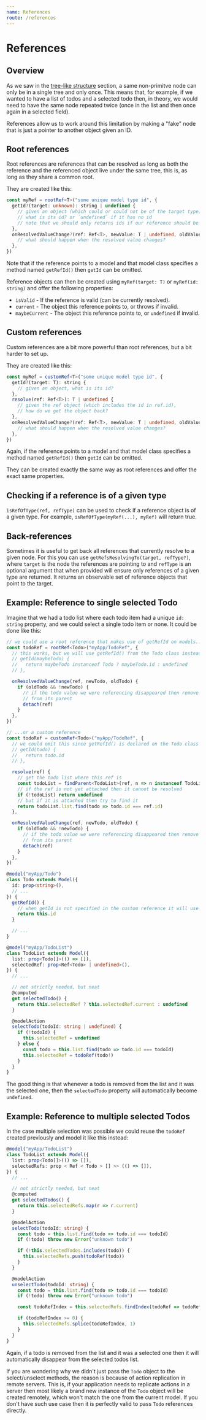 ```yaml
---
name: References
route: /references
---
```


# References

## Overview

As we saw in the [tree-like structure](./treeLikeStructure) section, a same non-primitve node can only be in a single tree and only once.
This means that, for example, if we wanted to have a list of todos and a selected todo then, in theory, we would need to have the same node repeated twice (once in the list and then once again in a selected field).

References allow us to work around this limitation by making a "fake" node that is just a pointer to another object given an ID.

## Root references

Root references are references that can be resolved as long as both the reference and the referenced object live under the same tree, this is, as long as they share a common root.

They are created like this:

```ts
const myRef = rootRef<T>("some unique model type id", {
  getId?(target: unknown): string | undefined {
    // given an object (which could or could not be of the target type)
    // what is its id? or `undefined` if it has no id
    // note that we should only returns ids if our reference should be able to reference them
  },
  onResolvedValueChange?(ref: Ref<T>, newValue: T | undefined, oldValue: T | undefined) {
    // what should happen when the resolved value changes?
  },
})
```

Note that if the reference points to a model and that model class specifies a method named `getRefId()` then `getId` can be omitted.

Reference objects can then be created using `myRef(target: T)` or `myRef(id: string)` and offer the following properties:

- `isValid` - If the reference is valid (can be currently resolved).
- `current` - The object this reference points to, or throws if invalid.
- `maybeCurrent` - The object this reference points to, or `undefined` if invalid.

## Custom references

Custom references are a bit more powerful than root references, but a bit harder to set up.

They are created like this:

```ts
const myRef = customRef<T>("some unique model type id", {
  getId?(target: T): string {
    // given an object, what is its id?
  },
  resolve(ref: Ref<T>): T | undefined {
    // given the ref object (which includes the id in ref.id),
    // how do we get the object back?
  },
  onResolvedValueChange?(ref: Ref<T>, newValue: T | undefined, oldValue: T | undefined) {
    // what should happen when the resolved value changes?
  },
})
```

Again, if the reference points to a model and that model class specifies a method named `getRefId()` then `getId` can be omitted.

They can be created exactly the same way as root references and offer the exact same properties.

## Checking if a reference is of a given type

`isRefOfType(ref, refType)` can be used to check if a reference object is of a given type. For example, `isRefOfType(myRef(...), myRef)` will return true.

## Back-references

Sometimes it is useful to get back all references that currently resolve to a given node.
For this you can use `getRefsResolvingTo(target, refType?)`, where `target` is the node the references are pointing to and `refType` is an optional argument that when provided will ensure only references of a given type are returned. It returns an observable set of reference objects that point to the target.

## Example: Reference to single selected Todo

Imagine that we had a todo list where each todo item had a unique `id: string` property, and we could select a single todo item or none.
It could be done like this:

```ts
// we could use a root reference that makes use of getRefId on models...
const todoRef = rootRef<Todo>("myApp/TodoRef", {
  // this works, but we will use getRefId() from the Todo class instead
  // getId(maybeTodo) {
  //   return maybeTodo instanceof Todo ? maybeTodo.id : undefined
  // },

  onResolvedValueChange(ref, newTodo, oldTodo) {
    if (oldTodo && !newTodo) {
      // if the todo value we were referencing disappeared then remove the reference
      // from its parent
      detach(ref)
    }
  },
})

// ...or a custom reference
const todoRef = customRef<Todo>("myApp/TodoRef", {
  // we could omit this since getRefId() is declared on the Todo class
  // getId(todo) {
  //   return todo.id
  // },

  resolve(ref) {
    // get the todo list where this ref is
    const todoList = findParent<TodoList>(ref, n => n instanceof TodoList)
    // if the ref is not yet attached then it cannot be resolved
    if (!todoList) return undefined
    // but if it is attached then try to find it
    return todoList.list.find(todo => todo.id === ref.id)
  },

  onResolvedValueChange(ref, newTodo, oldTodo) {
    if (oldTodo && !newTodo) {
      // if the todo value we were referencing disappeared then remove the reference
      // from its parent
      detach(ref)
    }
  },
})

@model("myApp/Todo")
class Todo extends Model({
  id: prop<string>(),
  // ...
}) {
  getRefId() {
    // when getId is not specified in the custom reference it will use this as id
    return this.id
  }

  // ...
}

@model("myApp/TodoList")
class TodoList extends Model({
  list: prop<Todo[]>(() => []),
  selectedRef: prop<Ref<Todo> | undefined>(),
}) {
  // ...

  // not strictly needed, but neat
  @computed
  get selectedTodo() {
    return this.selectedRef ? this.selectedRef.current : undefined
  }

  @modelAction
  selectTodo(todoId: string | undefined) {
    if (!todoId) {
      this.selectedRef = undefined
    } else {
      const todo = this.list.find(todo => todo.id === todoId)
      this.selectedRef = todoRef(todo!)
    }
  }
}
```

The good thing is that whenever a todo is removed from the list and it was the selected one, then the `selectedTodo` property will automatically become `undefined`.

## Example: Reference to multiple selected Todos

In the case multiple selection was possible we could reuse the `todoRef` created previously and model it like this instead:

```ts
@model("myApp/TodoList")
class TodoList extends Model({
  list: prop<Todo[]>(() => []),
  selectedRefs: prop < Ref < Todo > [] >> (() => []),
}) {
  // ...

  // not strictly needed, but neat
  @computed
  get selectedTodos() {
    return this.selectedRefs.map(r => r.current)
  }

  @modelAction
  selectTodo(todoId: string) {
    const todo = this.list.find(todo => todo.id === todoId)
    if (!todo) throw new Error("unknown todo")

    if (!this.selectedTodos.includes(todo)) {
      this.selectedRefs.push(todoRef(todo))
    }
  }

  @modelAction
  unselectTodo(todoId: string) {
    const todo = this.list.find(todo => todo.id === todoId)
    if (!todo) throw new Error("unknown todo")

    const todoRefIndex = this.selectedRefs.findIndex(todoRef => todoRef.maybeCurrent === todo)

    if (todoRefIndex >= 0) {
      this.selectedRefs.splice(todoRefIndex, 1)
    }
  }
}
```

Again, if a todo is removed from the list and it was a selected one then it will automatically disappear from the selected todos list.

If you are wondering why we didn't just pass the `Todo` object to the select/unselect methods, the reason is because of action replication in remote servers. This is, if your application needs to replicate actions in a server then most likely a brand new instance of the `Todo` object will be created remotely, which won't match the one from the current model. If you don't have such use case then it is perfectly valid to pass `Todo` references directly.
